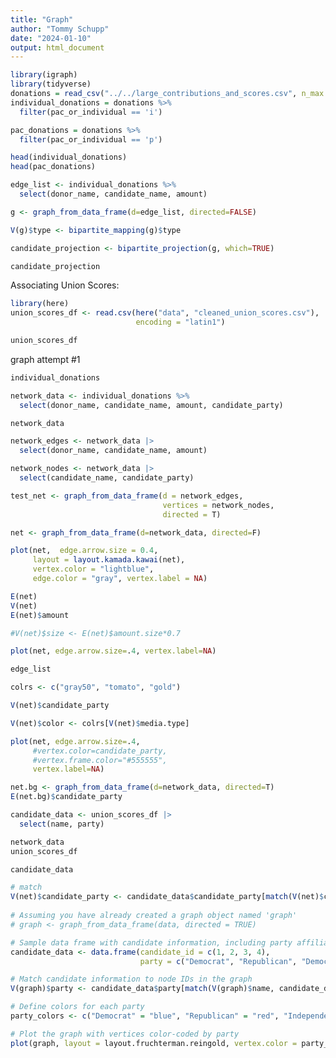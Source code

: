 ```yaml
---
title: "Graph"
author: "Tommy Schupp"
date: "2024-01-10"
output: html_document
---
```


```r
library(igraph)
library(tidyverse)
donations = read_csv("../../large_contributions_and_scores.csv", n_max = 10000)
individual_donations = donations %>%
  filter(pac_or_individual == 'i')

pac_donations = donations %>%
  filter(pac_or_individual == 'p')

head(individual_donations)
head(pac_donations)
```

```r
edge_list <- individual_donations %>%
  select(donor_name, candidate_name, amount)

g <- graph_from_data_frame(d=edge_list, directed=FALSE)

V(g)$type <- bipartite_mapping(g)$type

candidate_projection <- bipartite_projection(g, which=TRUE)

candidate_projection

```
Associating Union Scores:
```r
library(here)
union_scores_df <- read.csv(here("data", "cleaned_union_scores.csv"),
                            encoding = "latin1")

union_scores_df
```

graph attempt #1

```r

individual_donations

network_data <- individual_donations %>%
  select(donor_name, candidate_name, amount, candidate_party)

network_data

network_edges <- network_data |>
  select(donor_name, candidate_name, amount)

network_nodes <- network_data |>
  select(candidate_name, candidate_party)

test_net <- graph_from_data_frame(d = network_edges, 
                                  vertices = network_nodes, 
                                  directed = T)

net <- graph_from_data_frame(d=network_data, directed=F)

plot(net,  edge.arrow.size = 0.4,
     layout = layout.kamada.kawai(net),
     vertex.color = "lightblue", 
     edge.color = "gray", vertex.label = NA)

E(net)
V(net)
E(net)$amount

#V(net)$size <- E(net)$amount.size*0.7

plot(net, edge.arrow.size=.4, vertex.label=NA)

edge_list

colrs <- c("gray50", "tomato", "gold")

V(net)$candidate_party

V(net)$color <- colrs[V(net)$media.type]

plot(net, edge.arrow.size=.4,
     #vertex.color=candidate_party, 
     #vertex.frame.color="#555555",
     vertex.label=NA) 

net.bg <- graph_from_data_frame(d=network_data, directed=T)
E(net.bg)$candidate_party

```

```r

candidate_data <- union_scores_df |>
  select(name, party)

network_data
union_scores_df

candidate_data

# match
V(net)$candidate_party <- candidate_data$candidate_party[match(V(net)$candidate_name, candidate_data$candidate_name)]
  
# Assuming you have already created a graph object named 'graph'
# graph <- graph_from_data_frame(data, directed = TRUE)

# Sample data frame with candidate information, including party affiliation
candidate_data <- data.frame(candidate_id = c(1, 2, 3, 4),
                             party = c("Democrat", "Republican", "Democrat", "Independent"))

# Match candidate information to node IDs in the graph
V(graph)$party <- candidate_data$party[match(V(graph)$name, candidate_data$candidate_id)]

# Define colors for each party
party_colors <- c("Democrat" = "blue", "Republican" = "red", "Independent" = "green")

# Plot the graph with vertices color-coded by party
plot(graph, layout = layout.fruchterman.reingold, vertex.color = party_colors[V(graph)$party])


```

